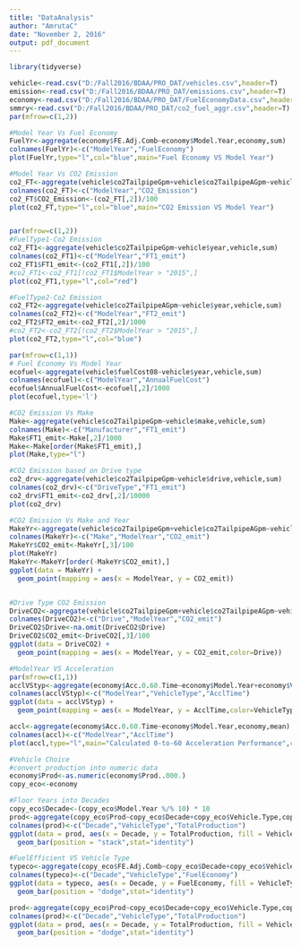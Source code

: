```yaml
---
title: "DataAnalysis"
author: "AmrutaC"
date: "November 2, 2016"
output: pdf_document
---
```


```r
library(tidyverse)

vehicle<-read.csv("D:/Fall2016/BDAA/PRO_DAT/vehicles.csv",header=T)
emission<-read.csv("D:/Fall2016/BDAA/PRO_DAT/emissions.csv",header=T)
economy<-read.csv("D:/Fall2016/BDAA/PRO_DAT/FuelEconomyData.csv",header=T)
smmry<-read.csv("D:/Fall2016/BDAA/PRO_DAT/co2_fuel_aggr.csv",header=T)
par(mfrow=c(1,2))

#Model Year Vs Fuel Economy
FuelYr<-aggregate(economy$FE.Adj.Comb~economy$Model.Year,economy,sum)
colnames(FuelYr)<-c("ModelYear","FuelEconomy")
plot(FuelYr,type="l",col="blue",main="Fuel Economy VS Model Year")

#Model Year Vs CO2 Emission
co2_FT<-aggregate(vehicle$co2TailpipeGpm+vehicle$co2TailpipeAGpm~vehicle$year,vehicle,sum)
colnames(co2_FT)<-c("ModelYear","CO2_Emission")
co2_FT$CO2_Emission<-(co2_FT[,2])/100
plot(co2_FT,type="l",col="blue",main="CO2 Emission VS Model Year")


par(mfrow=c(1,2))
#FuelType1-Co2 Emission
co2_FT1<-aggregate(vehicle$co2TailpipeGpm~vehicle$year,vehicle,sum)
colnames(co2_FT1)<-c("ModelYear","FT1_emit")
co2_FT1$FT1_emit<-(co2_FT1[,2])/100
#co2_FT1<-co2_FT1[!co2_FT1$ModelYear > "2015",]
plot(co2_FT1,type="l",col="red")

#FuelType2-Co2 Emission
co2_FT2<-aggregate(vehicle$co2TailpipeAGpm~vehicle$year,vehicle,sum)
colnames(co2_FT2)<-c("ModelYear","FT2_emit")
co2_FT2$FT2_emit<-co2_FT2[,2]/1000
#co2_FT2<-co2_FT2[!co2_FT2$ModelYear > "2015",]
plot(co2_FT2,type="l",col="blue")

par(mfrow=c(1,1))
# Fuel Economy Vs Model Year
ecofuel<-aggregate(vehicle$fuelCost08~vehicle$year,vehicle,sum)
colnames(ecofuel)<-c("ModelYear","AnnualFuelCost")
ecofuel$AnnualFuelCost<-ecofuel[,2]/1000
plot(ecofuel,type='l')

#CO2 Emission Vs Make
Make<-aggregate(vehicle$co2TailpipeGpm~vehicle$make,vehicle,sum)
colnames(Make)<-c("Manufacturer","FT1_emit")
Make$FT1_emit<-Make[,2]/1000
Make<-Make[order(Make$FT1_emit),]
plot(Make,type="l")

#CO2 Emission based on Drive type
co2_drv<-aggregate(vehicle$co2TailpipeGpm~vehicle$drive,vehicle,sum)
colnames(co2_drv)<-c("DriveType","FT1_emit")
co2_drv$FT1_emit<-co2_drv[,2]/10000
plot(co2_drv)

#CO2 Emission Vs Make and Year
MakeYr<-aggregate(vehicle$co2TailpipeGpm+vehicle$co2TailpipeAGpm~vehicle$make+vehicle$year,vehicle,sum)
colnames(MakeYr)<-c("Make","ModelYear","CO2_emit")
MakeYr$CO2_emit<-MakeYr[,3]/100
plot(MakeYr)
MakeYr<-MakeYr[order(-MakeYr$CO2_emit),]
ggplot(data = MakeYr) + 
  geom_point(mapping = aes(x = ModelYear, y = CO2_emit))


#Drive Type CO2 Emission
DriveCO2<-aggregate(vehicle$co2TailpipeGpm+vehicle$co2TailpipeAGpm~vehicle$drive+vehicle$year,vehicle,sum)
colnames(DriveCO2)<-c("Drive","ModelYear","CO2_emit")
DriveCO2$Drive<-na.omit(DriveCO2$Drive)
DriveCO2$CO2_emit<-DriveCO2[,3]/100
ggplot(data = DriveCO2) + 
  geom_point(mapping = aes(x = ModelYear, y = CO2_emit,color=Drive))

#ModelYear VS Acceleration
par(mfrow=c(1,1))
acclVStyp<-aggregate(economy$Acc.0.60.Time~economy$Model.Year+economy$Vehicle.Type,economy,mean)
colnames(acclVStyp)<-c("ModelYear","VehicleType","AcclTime")
ggplot(data = acclVStyp) + 
  geom_point(mapping = aes(x = ModelYear, y = AcclTime,color=VehicleType))

accl<-aggregate(economy$Acc.0.60.Time~economy$Model.Year,economy,mean)
colnames(accl)<-c("ModelYear","AcclTime")
plot(accl,type="l",main="Calculated 0-to-60 Acceleration Performance",col="blue")

#Vehicle Choice
#convert production into numeric data
economy$Prod<-as.numeric(economy$Prod..000.)
copy_eco<-economy

#Floor Years into Decades
copy_eco$Decade<-(copy_eco$Model.Year %/% 10) * 10
prod<-aggregate(copy_eco$Prod~copy_eco$Decade+copy_eco$Vehicle.Type,copy_eco,sum)
colnames(prod)<-c("Decade","VehicleType","TotalProduction")
ggplot(data = prod, aes(x = Decade, y = TotalProduction, fill = VehicleType)) + 
  geom_bar(position = "stack",stat="identity")

#FuelEfficient VS Vehicle Type
typeco<-aggregate(copy_eco$FE.Adj.Comb~copy_eco$Decade+copy_eco$Vehicle.Type,copy_eco,mean)
colnames(typeco)<-c("Decade","VehicleType","FuelEconomy")
ggplot(data = typeco, aes(x = Decade, y = FuelEconomy, fill = VehicleType )) + 
  geom_bar(position = "dodge",stat="identity")

prod<-aggregate(copy_eco$Prod~copy_eco$Decade+copy_eco$Vehicle.Type,copy_eco,sum)
colnames(prod)<-c("Decade","VehicleType","TotalProduction")
ggplot(data = prod, aes(x = Decade, y = TotalProduction, fill = VehicleType)) + 
  geom_bar(position = "dodge",stat="identity")

```